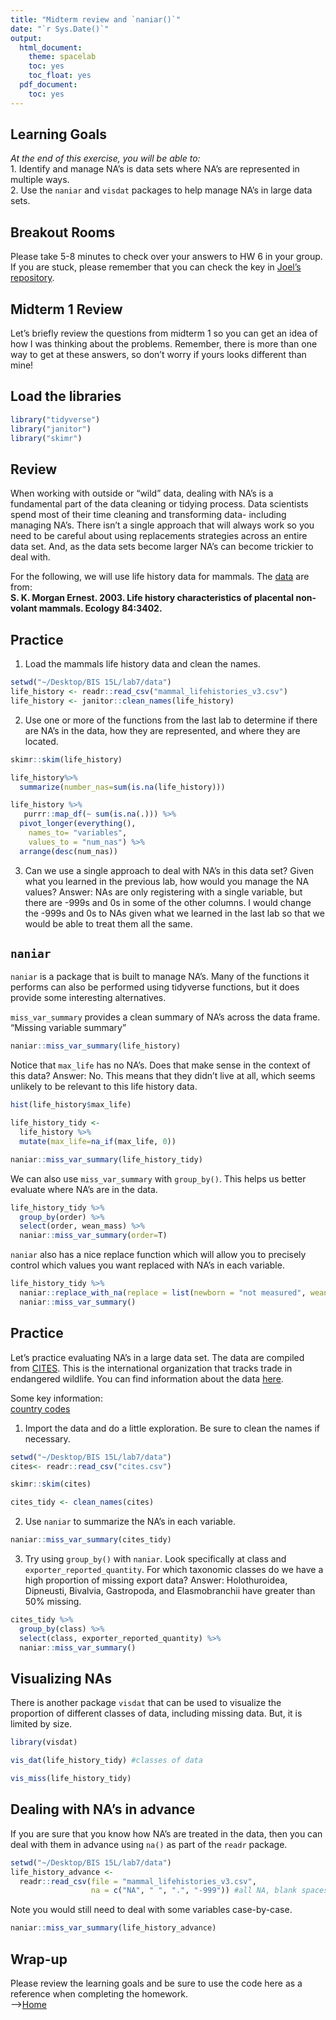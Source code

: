 ```yaml
---
title: "Midterm review and `naniar()`"
date: "`r Sys.Date()`"
output:
  html_document:
    theme: spacelab
    toc: yes
    toc_float: yes
  pdf_document:
    toc: yes
---
```


## Learning Goals
*At the end of this exercise, you will be able to:*    
1. Identify and manage NA's is data sets where NA's are represented in multiple ways.    
2. Use the `naniar` and `visdat` packages to help manage NA's in large data sets.  

## Breakout Rooms  
Please take 5-8 minutes to check over your answers to HW 6 in your group. If you are stuck, please remember that you can check the key in [Joel's repository](https://github.com/jmledford3115/BIS15LW2021_jledford).  

## Midterm 1 Review
Let's briefly review the questions from midterm 1 so you can get an idea of how I was thinking about the problems. Remember, there is more than one way to get at these answers, so don't worry if yours looks different than mine!

## Load the libraries
```r
library("tidyverse")
library("janitor")
library("skimr")
```

## Review
When working with outside or "wild" data, dealing with NA's is a fundamental part of the data cleaning or tidying process. Data scientists spend most of their time cleaning and transforming data- including managing NA's. There isn't a single approach that will always work so you need to be careful about using replacements strategies across an entire data set. And, as the data sets become larger NA's can become trickier to deal with.  

For the following, we will use life history data for mammals. The [data](http://esapubs.org/archive/ecol/E084/093/) are from:  
**S. K. Morgan Ernest. 2003. Life history characteristics of placental non-volant mammals. Ecology 84:3402.**  

## Practice
1. Load the mammals life history data and clean the names.  
```r
setwd("~/Desktop/BIS 15L/lab7/data")
life_history <- readr::read_csv("mammal_lifehistories_v3.csv")
life_history <- janitor::clean_names(life_history)
```

2. Use one or more of the functions from the last lab to determine if there are NA's in the data, how they are represented, and where they are located.
```r
skimr::skim(life_history)
```
```r
life_history%>% 
  summarize(number_nas=sum(is.na(life_history)))
```
```r
life_history %>% 
   purrr::map_df(~ sum(is.na(.))) %>% 
  pivot_longer(everything(),
    names_to= "variables",
    values_to = "num_nas") %>% 
  arrange(desc(num_nas))
```


3. Can we use a single approach to deal with NA's in this data set? Given what you learned in the previous lab, how would you manage the NA values?
Answer: NAs are only registering with a single variable, but there are -999s and 0s in some of the other columns. I would change the -999s and 0s to NAs given what we learned in the last lab so that we would be able to treat them all the same.

## `naniar`
`naniar` is a package that is built to manage NA's. Many of the functions it performs can also be performed using tidyverse functions, but it does provide some interesting alternatives.  

`miss_var_summary` provides a clean summary of NA's across the data frame.
"Missing variable summary"
```r
naniar::miss_var_summary(life_history)
```

Notice that `max_life` has no NA's. Does that make sense in the context of this data?
Answer: No. This means that they didn't live at all, which seems unlikely to be relevant to this life history data.
```r
hist(life_history$max_life)
```

```r
life_history_tidy <- 
  life_history %>% 
  mutate(max_life=na_if(max_life, 0))
```

```r
naniar::miss_var_summary(life_history_tidy)
```

We can also use `miss_var_summary` with `group_by()`. This helps us better evaluate where NA's are in the data.
```r
life_history_tidy %>%
  group_by(order) %>%
  select(order, wean_mass) %>% 
  naniar::miss_var_summary(order=T)
```

`naniar` also has a nice replace function which will allow you to precisely control which values you want replaced with NA's in each variable.
```r
life_history_tidy %>% 
  naniar::replace_with_na(replace = list(newborn = "not measured", weaning= -999, wean_mass= -999, afr= -999, litter_size= -999, gestation= -999, mass= -999)) %>% 
  naniar::miss_var_summary()
```

## Practice
Let's practice evaluating NA's in a large data set. The data are compiled from [CITES](https://cites.org/eng). This is the international organization that tracks trade in endangered wildlife. You can find information about the data [here](https://www.kaggle.com/cites/cites-wildlife-trade-database).  

Some key information:  
[country codes](https://en.wikipedia.org/wiki/ISO_3166-1_alpha-2)  

1. Import the data and do a little exploration. Be sure to clean the names if necessary.
```r
setwd("~/Desktop/BIS 15L/lab7/data")
cites<- readr::read_csv("cites.csv")
```
```r
skimr::skim(cites)
```
```r
cites_tidy <- clean_names(cites)
```

2. Use `naniar` to summarize the NA's in each variable.
```r
naniar::miss_var_summary(cites_tidy)
```

3. Try using `group_by()` with `naniar`. Look specifically at class and `exporter_reported_quantity`. For which taxonomic classes do we have a high proportion of missing export data?
Answer: Holothuroidea, Dipneusti, Bivalvia, Gastropoda, and Elasmobranchii have greater than 50% missing.
```r
cites_tidy %>% 
  group_by(class) %>% 
  select(class, exporter_reported_quantity) %>% 
  naniar::miss_var_summary()
```


## Visualizing NAs
There is another package `visdat` that can be used to visualize the proportion of different classes of data, including missing data. But, it is limited by size.
```r
library(visdat)
```

```r
vis_dat(life_history_tidy) #classes of data
```

```r
vis_miss(life_history_tidy)
```

## Dealing with NA's in advance
If you are sure that you know how NA's are treated in the data, then you can deal with them in advance using `na()` as part of the `readr` package.
```r
setwd("~/Desktop/BIS 15L/lab7/data")
life_history_advance <- 
  readr::read_csv(file = "mammal_lifehistories_v3.csv", 
                  na = c("NA", " ", ".", "-999")) #all NA, blank spaces, .,and -999 are treated as NA
```

Note you would still need to deal with some variables case-by-case.
```r
naniar::miss_var_summary(life_history_advance)
```

## Wrap-up  
Please review the learning goals and be sure to use the code here as a reference when completing the homework.  
-->[Home](https://jmledford3115.github.io/datascibiol/)